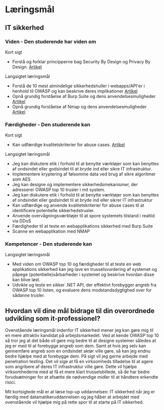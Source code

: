 # Læringsmål

## IT sikkerhed

### Viden \- Den studerende har viden om

Kort sigt

- Forstå og forklar principperne bag Security By Design og Privacy By Design. [Artikel](/4-Artikler/It-sikkerhed/security-and-privacy-by-design)

Langsigtet læringsmål

- Forstå de 10 mest almindelige sikkerhedshuller i webapps/API'er i henhold til OWASP og kan beskrive deres implikationer [Artikel](/4-Artikler/It-sikkerhed/OWASP10/1-broken-access-control)
- Opnå grundig forståelse af Burp Suite og dens anvendelsesmuligheder [Artikel](/4-Artikler/It-sikkerhed/Penetrationtest/Tools/burp-suite)
- Opnå grundig forståelse af Nmap og dens anvendelsesmuligheder [Artikel](/4-Artikler/It-sikkerhed/Penetrationtest/Tools/nmap)


### Færdigheder \- Den studerende kan

Kort sigt

- Kan udfærdige kvalitetskriterier for abuse cases. [Artikel](/4-Artikler/It-sikkerhed/Penetrationtest/abuse-cases)

Langsigtet læringsmål

- Jeg kan diskutere etik i forhold til at benytte værktøjer som kan benyttes af ondsindet eller godsindet til at bryde ind eller sikre IT infrastruktur.  
- Implementere kryptering af følsomme data ved brug af sikre algoritmer som AES  
- Jeg kan designe og implementere sikkerhedsmekanismer, der adresserer OWASP top 10 trusler i mit system.  
- Jeg kan diskutere etik i forhold til at benytte værktøjer som kan benyttes af ondsindet eller godsindet til at bryde ind eller sikrer IT infrastruktur  
- Kan udfærdige og anvende kvalitetskriterier for abuse cases til at identificere potentielle sikkerhedstrusler.  
- Anvende overvågningsværktøjer til at spore systemets tilstand i realtid via DDoS  
- Færdigheder til at teste en webapplikations sikkerhed med Burp Suite  
- Scanne en webapplikation med NMAP

### Kompetencer \- Den studerende kan

Langsigtet læringsmål

- Med viden om OWASP top 10 og færdigheder til at teste en web applikations sikkerhed kan jeg lave en trusselsvurdering af systemet og påpege (potentielle)sårbarheder i systemet og beskrive hvordan disse kan blive løst.  
- Udvikle og teste en sikker .NET API, der effektivt forebygger angreb fra OWASP top 10 listen, og evaluere dens modstandsdygtighed over for sådanne trusler.

## Hvordan vil dine mål bidrage til din overordnede udvikling som it-professionel?

Ovenstående læringsmål indenfor IT sikkerhed mener jeg kan gøre mig til en mere attraktiv kandidat på arbejdsmarkedet. Ved at kende OWASP top 10 så tror jeg at det både vil gøre mig bedre til at designe systemer således at jeg er med til at forebygge angreb som dem. Samt at hvis jeg selv kan gennemføre angreb som en ondsindet aktør ville gøre, så kan jeg endnu bedre hjælpe med at forebygge dem. På sigt vil jeg gerne arbejde med penetration testing. Det vil sige at få en virksomheds tilladelse til at agere som angribere af deres IT infrastruktur ville gøre. Dette vil hjælpe virksomhederne med at få et mere klart trusselsbillede, så de har bedre forudsætninger for at afsætte de nødvendige midler til at håndtere erkendte risici. 

Mit kortsigtede mål er at læse top-up uddannelsen: IT sikkerhed når jeg er færdig med datamatikeruddannelsen og jeg håber at arbejdet med ovenstående vil hjælpe mig på rette spor til at starte på IT sikkerhed.